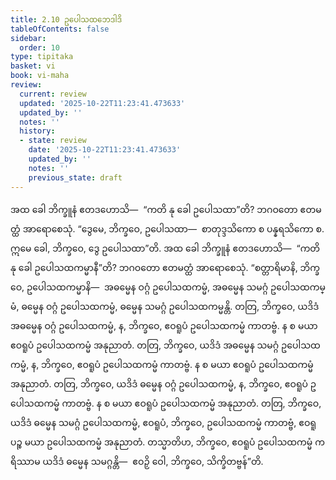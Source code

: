 ```yaml
---
title: 2.10 ဥပေါသထဘေဒါဒိ
tableOfContents: false
sidebar:
  order: 10
type: tipitaka
basket: vi
book: vi-maha
review:
  current: review
  updated: '2025-10-22T11:23:41.473633'
  updated_by: ''
  notes: ''
  history:
  - state: review
    date: '2025-10-22T11:23:41.473633'
    updated_by: ''
    notes: ''
    previous_state: draft
---
```



<ReviewStatus review={frontmatter.review} showDetails={true} />

<HypothesisAnnotation frontmatter={frontmatter} />

<DynamicBreadcrumb />

<Division number="149" book="vi-maha" e="ch" v="3" p="150">

<Paragraph number="622" book="vi-maha">
အထ ခေါ ဘိက္ခူနံ ဧတဒဟောသိ—  “ကတိ နု ခေါ ဥပေါသထာ”တိ? ဘဂဝတော ဧတမတ္ထံ အာရောစေသုံ. “ဒွေမေ, ဘိက္ခဝေ, ဥပေါသထာ—  စာတုဒ္ဒသိကော စ ပန္နရသိကော စ. ဣမေ ခေါ, ဘိက္ခဝေ, ဒွေ ဥပေါသထာ”တိ.
</Paragraph>

<Paragraph number="623" book="vi-maha">
အထ ခေါ ဘိက္ခူနံ ဧတဒဟောသိ—  “ကတိ နု ခေါ ဥပေါသထကမ္မာနီ”တိ? ဘဂဝတော ဧတမတ္ထံ အာရောစေသုံ. “စတ္တာရိမာနိ, ဘိက္ခဝေ, ဥပေါသထကမ္မာနိ—  အဓမ္မေန ဝဂ္ဂံ ဥပေါသထကမ္မံ, အဓမ္မေန သမဂ္ဂံ ဥပေါသထကမ္မံ, ဓမ္မေန ဝဂ္ဂံ ဥပေါသထကမ္မံ, ဓမ္မေန သမဂ္ဂံ ဥပေါသထကမ္မန္တိ. တတြ, ဘိက္ခဝေ, ယဒိဒံ အဓမ္မေန ဝဂ္ဂံ ဥပေါသထကမ္မံ, န, ဘိက္ခဝေ, ဧဝရူပံ ဥပေါသထကမ္မံ ကာတဗ္ဗံ. န စ မယာ ဧဝရူပံ ဥပေါသထကမ္မံ အနုညာတံ. တတြ, ဘိက္ခဝေ, ယဒိဒံ အဓမ္မေန သမဂ္ဂံ ဥပေါသထကမ္မံ, န, ဘိက္ခဝေ, ဧဝရူပံ ဥပေါသထကမ္မံ ကာတဗ္ဗံ. န စ မယာ ဧဝရူပံ ဥပေါသထကမ္မံ အနုညာတံ. တတြ, ဘိက္ခဝေ, ယဒိဒံ ဓမ္မေန ဝဂ္ဂံ ဥပေါသထကမ္မံ, န, ဘိက္ခဝေ, ဧဝရူပံ ဥပေါသထကမ္မံ ကာတဗ္ဗံ. န စ မယာ ဧဝရူပံ ဥပေါသထကမ္မံ အနုညာတံ. တတြ, ဘိက္ခဝေ, ယဒိဒံ ဓမ္မေန သမဂ္ဂံ ဥပေါသထကမ္မံ, ဧဝရူပံ, ဘိက္ခဝေ, ဥပေါသထကမ္မံ ကာတဗ္ဗံ, ဧဝရူပဉ္စ မယာ ဥပေါသထကမ္မံ အနုညာတံ. တသ္မာတိဟ, ဘိက္ခဝေ, ဧဝရူပံ ဥပေါသထကမ္မံ ကရိဿာမ ယဒိဒံ ဓမ္မေန သမဂ္ဂန္တိ—  ဧဝဉှိ ဝေါ, ဘိက္ခဝေ, သိက္ခိတဗ္ဗန်”တိ.
</Paragraph>
</Division>